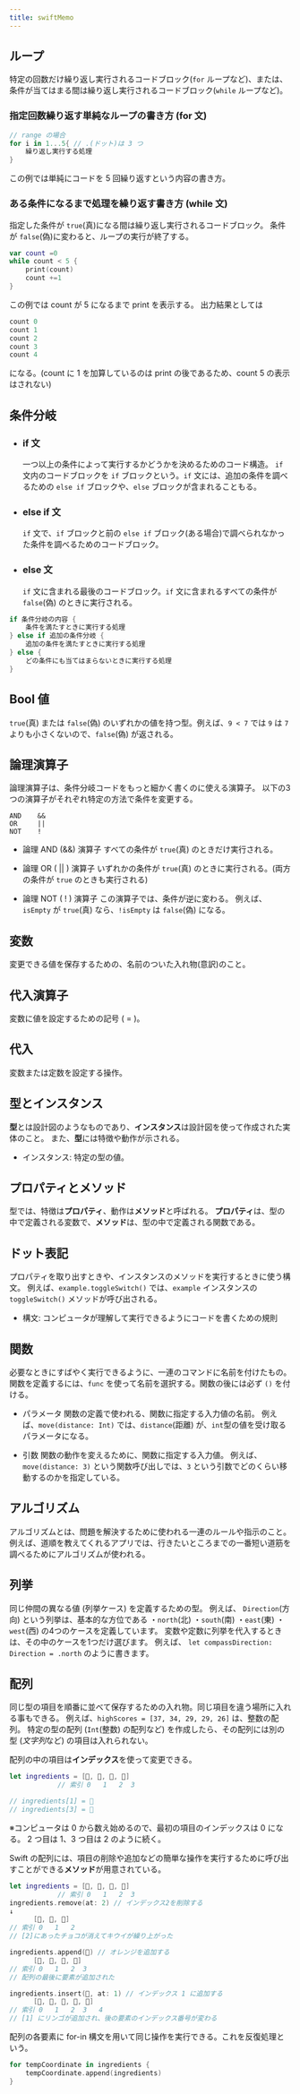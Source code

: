 ```yaml
---
title: swiftMemo
---
```


## ループ
特定の回数だけ繰り返し実行されるコードブロック(`for` ループなど)、または、条件が当てはまる間は繰り返し実行されるコードブロック(`while` ループなど)。

### 指定回数繰り返す単純なループの書き方 (for 文)
```swift
// range の場合
for i in 1...5{ // .(ドット)は 3 つ
    繰り返し実行する処理
}
```
この例では単純にコードを 5 回繰り返すという内容の書き方。

### ある条件になるまで処理を繰り返す書き方 (while 文)
指定した条件が `true`(真)になる間は繰り返し実行されるコードブロック。
条件が `false`(偽)に変わると、ループの実行が終了する。
```swift
var count =0
while count < 5 {
    print(count)
    count +=1
}
```
この例では count が 5 になるまで print を表示する。
出力結果としては
```swift
count 0
count 1
count 2
count 3
count 4
```
になる。(count に 1 を加算しているのは print の後であるため、count 5 の表示はされない)


## 条件分岐

- ### if 文
  一つ以上の条件によって実行するかどうかを決めるためのコード構造。
  `if` 文内のコードブロックを `if` ブロックという。`if` 文には、追加の条件を調べるための `else if` ブロックや、`else` ブロックが含まれることもる。 

- ### else if 文
  `if` 文で、`if` ブロックと前の `else if` ブロック(ある場合)で調べられなかった条件を調べるためのコードブロック。

- ### else 文
  `if` 文に含まれる最後のコードブロック。`if` 文に含まれるすべての条件が `false`(偽) のときに実行される。


```swift
if 条件分岐の内容 {
    条件を満たすときに実行する処理
} else if 追加の条件分岐 {
    追加の条件を満たすときに実行する処理
} else {
    どの条件にも当てはまらないときに実行する処理
}
```


## Bool 値
`true`(真) または `false`(偽) のいずれかの値を持つ型。例えば、`9 < 7` では `9` は `7` よりも小さくないので、`false`(偽) が返される。


## 論理演算子
論理演算子は、条件分岐コードをもっと細かく書くのに使える演算子。
以下の3つの演算子がそれぞれ特定の方法で条件を変更する。
```
AND    &&
OR     ||
NOT    !
```
- 論理 AND (&&) 演算子
  すべての条件が `true`(真) のときだけ実行される。

- 論理 OR ( || ) 演算子
  いずれかの条件が `true`(真) のときに実行される。(両方の条件が `true` のときも実行される)

- 論理 NOT ( ! ) 演算子
  この演算子では、条件が逆に変わる。
  例えば、`isEmpty` が `true`(真) なら、`!isEmpty` は `false`(偽) になる。


## 変数
変更できる値を保存するための、名前のついた入れ物(意訳)のこと。


## 代入演算子
変数に値を設定するための記号 ( = )。


## 代入
変数または定数を設定する操作。


## 型とインスタンス
**型**とは設計図のようなものであり、**インスタンス**は設計図を使って作成された実体のこと。
また、**型**には特徴や動作が示される。
- インスタンス: 特定の型の値。


## プロパティとメソッド
型では、特徴は**プロパティ**、動作は**メソッド**と呼ばれる。
**プロパティ**は、型の中で定義される変数で、**メソッド**は、型の中で定義される関数である。


## ドット表記
プロパティを取り出すときや、インスタンスのメソッドを実行するときに使う構文。
例えば、`example.toggleSwitch()` では、`example` インスタンスの `toggleSwitch()` メソッドが呼び出される。
- 構文: コンピュータが理解して実行できるようにコードを書くための規則


## 関数
必要なときにすばやく実行できるように、一連のコマンドに名前を付けたもの。
関数を定義するには、`func` を使って名前を選択する。関数の後には必ず `()` を付ける。

- パラメータ
  関数の定義で使われる、関数に指定する入力値の名前。
  例えば、`move(distance: Int)` では、`distance`(距離) が、`int`型の値を受け取るパラメータになる。

- 引数
  関数の動作を変えるために、関数に指定する入力値。
  例えば、`move(distance: 3)` という関数呼び出しでは、`3` という引数でどのくらい移動するのかを指定している。


## アルゴリズム
アルゴリズムとは、問題を解決するために使われる一連のルールや指示のこと。
例えば、道順を教えてくれるアプリでは、行きたいところまでの一番短い道筋を調べるためにアルゴリズムが使われる。


## 列挙
同じ仲間の異なる値 (列挙ケース) を定義するための型。
例えば、 `Direction`(方向) という列挙は、基本的な方位である
・`north`(北)
・`south`(南)
・`east`(東)
・`west`(西)
の4つのケースを定義しています。
変数や定数に列挙を代入するときは、その中のケースを1つだけ選びます。
例えば、 `let compassDirection: Direction = .north` のように書きます。


## 配列
同じ型の項目を順番に並べて保存するための入れ物。同じ項目を違う場所に入れる事もできる。
例えば、`highScores = [37, 34, 29, 29, 26]` は、整数の配列。
特定の型の配列 (`Int`(整数) の配列など) を作成したら、その配列には別の型 (*文字列*など) の項目は入れられない。

配列の中の項目は**インデックス**を使って変更できる。
```swift
let ingredients = [🍨, 🍓, 🍫, 🥝]
            // 索引 0   1   2  3

// ingredients[1] = 🍓
// ingredients[3] = 🥝
```
※コンピュータは 0 から数え始めるので、最初の項目のインデックスは 0 になる。
2 つ目は 1、3 つ目は 2 のように続く。

Swift の配列には、項目の削除や追加などの簡単な操作を実行するために呼び出すことができる**メソッド**が用意されている。
```swift
let ingredients = [🍨, 🍓, 🍫, 🥝]
            // 索引 0   1   2  3
ingredients.remove(at: 2) // インデックス2を削除する
↓
      [🍨, 🍓, 🥝]
// 索引 0   1   2
// [2]にあったチョコが消えてキウイが繰り上がった

ingredients.append(🍊) // オレンジを追加する
      [🍨, 🍓, 🥝, 🍊]
// 索引 0   1   2  3
// 配列の最後に要素が追加された

ingredients.insert(🍎, at: 1) // インデックス 1 に追加する
      [🍨, 🍎, 🍓, 🥝, 🍊]
// 索引 0   1   2  3   4
// [1] にリンゴが追加され、後の要素のインデックス番号が変わる
```

配列の各要素に for-in 構文を用いて同じ操作を実行できる。これを反復処理という。
```swift
for tempCoordinate in ingredients {
    tempCoordinate.append(ingredients)
}
```
